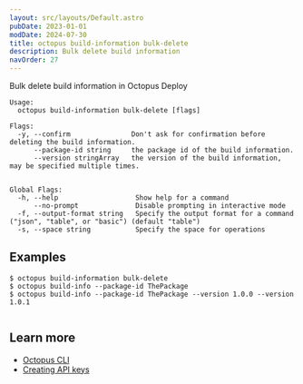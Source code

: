 ```yaml
---
layout: src/layouts/Default.astro
pubDate: 2023-01-01
modDate: 2024-07-30
title: octopus build-information bulk-delete
description: Bulk delete build information
navOrder: 27
---
```


Bulk delete build information in Octopus Deploy

```
Usage:
  octopus build-information bulk-delete [flags]

Flags:
  -y, --confirm               Don't ask for confirmation before deleting the build information.
      --package-id string     the package id of the build information.
      --version stringArray   the version of the build information, may be specified multiple times.


Global Flags:
  -h, --help                   Show help for a command
      --no-prompt              Disable prompting in interactive mode
  -f, --output-format string   Specify the output format for a command ("json", "table", or "basic") (default "table")
  -s, --space string           Specify the space for operations

```

## Examples

<SamplesInstance />

```
$ octopus build-information bulk-delete
$ octopus build-info --package-id ThePackage
$ octopus build-info --package-id ThePackage --version 1.0.0 --version 1.0.1


```

## Learn more

- [Octopus CLI](/docs/octopus-rest-api/cli)
- [Creating API keys](/docs/octopus-rest-api/how-to-create-an-api-key)
